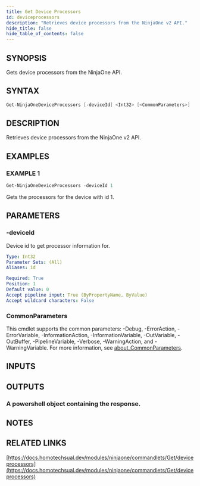 ```yaml
---
title: Get Device Processors
id: deviceprocessors
description: "Retrieves device processors from the NinjaOne v2 API."
hide_title: false
hide_table_of_contents: false
---
```


## SYNOPSIS

Gets device processors from the NinjaOne API.

## SYNTAX

```powershell
Get-NinjaOneDeviceProcessors [-deviceId] <Int32> [<CommonParameters>]
```

## DESCRIPTION

Retrieves device processors from the NinjaOne v2 API.

## EXAMPLES

### EXAMPLE 1

```powershell
Get-NinjaOneDeviceProcessors -deviceId 1
```

Gets the processors for the device with id 1.

## PARAMETERS

### -deviceId

Device id to get processor information for.

```yaml
Type: Int32
Parameter Sets: (All)
Aliases: id

Required: True
Position: 1
Default value: 0
Accept pipeline input: True (ByPropertyName, ByValue)
Accept wildcard characters: False
```

### CommonParameters

This cmdlet supports the common parameters: -Debug, -ErrorAction, -ErrorVariable, -InformationAction, -InformationVariable, -OutVariable, -OutBuffer, -PipelineVariable, -Verbose, -WarningAction, and -WarningVariable. For more information, see [about_CommonParameters](http://go.microsoft.com/fwlink/?LinkID=113216).

## INPUTS

## OUTPUTS

### A powershell object containing the response.

## NOTES

## RELATED LINKS

[https://docs.homotechsual.dev/modules/ninjaone/commandlets/Get/deviceprocessors](https://docs.homotechsual.dev/modules/ninjaone/commandlets/Get/deviceprocessors)
